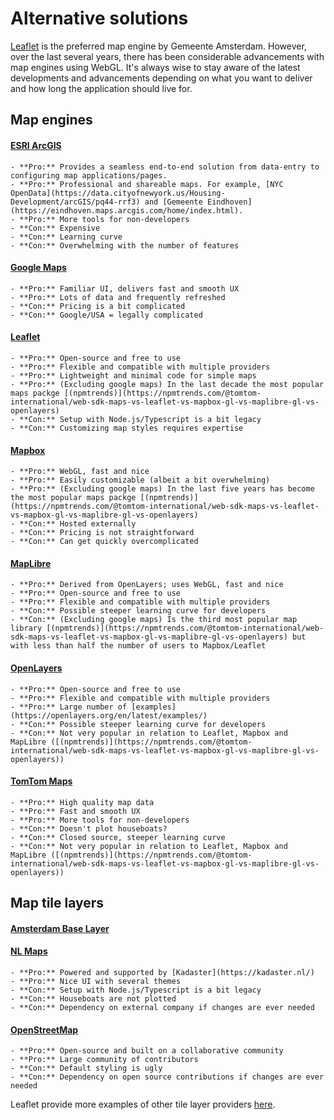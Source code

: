 
<Meta title="Alternative solutions" />

# Alternative solutions

[Leaflet](https://leafletjs.com) is the preferred map engine by Gemeente Amsterdam. However, over the last several years, there has been considerable advancements with map engines using WebGL. It's always wise to stay aware of the latest developments and advancements depending on what you want to deliver and how long the application should live for.

## Map engines

#### [ESRI ArcGIS](https://www.esri.com/en-us/arcgis/about-arcgis/overview)

    - **Pro:** Provides a seamless end-to-end solution from data-entry to configuring map applications/pages.
    - **Pro:** Professional and shareable maps. For example, [NYC OpenData](https://data.cityofnewyork.us/Housing-Development/arcGIS/pq44-rrf3) and [Gemeente Eindhoven](https://eindhoven.maps.arcgis.com/home/index.html).
    - **Pro:** More tools for non-developers
    - **Con:** Expensive
    - **Con:** Learning curve
    - **Con:** Overwhelming with the number of features

#### [Google Maps](https://google.com/maps)

    - **Pro:** Familiar UI, delivers fast and smooth UX
    - **Pro:** Lots of data and frequently refreshed
    - **Con:** Pricing is a bit complicated
    - **Con:** Google/USA = legally complicated

#### [Leaflet](https://leafletjs.com/)

    - **Pro:** Open-source and free to use
    - **Pro:** Flexible and compatible with multiple providers
    - **Pro:** Lightweight and minimal code for simple maps
    - **Pro:** (Excluding google maps) In the last decade the most popular maps packge [(npmtrends)](https://npmtrends.com/@tomtom-international/web-sdk-maps-vs-leaflet-vs-mapbox-gl-vs-maplibre-gl-vs-openlayers)
    - **Con:** Setup with Node.js/Typescript is a bit legacy
    - **Con:** Customizing map styles requires expertise

#### [Mapbox](https://mapbox.com/)

    - **Pro:** WebGL, fast and nice
    - **Pro:** Easily customizable (albeit a bit overwhelming)
    - **Pro:** (Excluding google maps) In the last five years has become the most popular maps packge [(npmtrends)](https://npmtrends.com/@tomtom-international/web-sdk-maps-vs-leaflet-vs-mapbox-gl-vs-maplibre-gl-vs-openlayers)
    - **Con:** Hosted externally
    - **Con:** Pricing is not straightforward
    - **Con:** Can get quickly overcomplicated

#### [MapLibre](https://maplibre.org/)

    - **Pro:** Derived from OpenLayers; uses WebGL, fast and nice
    - **Pro:** Open-source and free to use
    - **Pro:** Flexible and compatible with multiple providers
    - **Con:** Possible steeper learning curve for developers
    - **Con:** (Excluding google maps) Is the third most popular map library [(npmtrends)](https://npmtrends.com/@tomtom-international/web-sdk-maps-vs-leaflet-vs-mapbox-gl-vs-maplibre-gl-vs-openlayers) but with less than half the number of users to Mapbox/Leaflet

#### [OpenLayers](https://openlayers.org/)

    - **Pro:** Open-source and free to use
    - **Pro:** Flexible and compatible with multiple providers
    - **Pro:** Large number of [examples](https://openlayers.org/en/latest/examples/)
    - **Con:** Possible steeper learning curve for developers
    - **Con:** Not very popular in relation to Leaflet, Mapbox and MapLibre ([(npmtrends)](https://npmtrends.com/@tomtom-international/web-sdk-maps-vs-leaflet-vs-mapbox-gl-vs-maplibre-gl-vs-openlayers))

#### [TomTom Maps](https://www.tomtom.com/products/maps/)

    - **Pro:** High quality map data
    - **Pro:** Fast and smooth UX
    - **Pro:** More tools for non-developers
    - **Con:** Doesn't plot houseboats?
    - **Con:** Closed source, steeper learning curve
    - **Con:** Not very popular in relation to Leaflet, Mapbox and MapLibre ([(npmtrends)](https://npmtrends.com/@tomtom-international/web-sdk-maps-vs-leaflet-vs-mapbox-gl-vs-maplibre-gl-vs-openlayers))

## Map tile layers

#### [Amsterdam Base Layer](./?path=/docs/react-baselayer--docs)

#### [NL Maps](https://nlmaps.nl/)

    - **Pro:** Powered and supported by [Kadaster](https://kadaster.nl/)
    - **Pro:** Nice UI with several themes
    - **Con:** Setup with Node.js/Typescript is a bit legacy
    - **Con:** Houseboats are not plotted
    - **Con:** Dependency on external company if changes are ever needed

#### [OpenStreetMap](https://www.openstreetmap.org/)

    - **Pro:** Open-source and built on a collaborative community
    - **Pro:** Large community of contributors
    - **Con:** Default styling is ugly
    - **Con:** Dependency on open source contributions if changes are ever needed

Leaflet provide more examples of other tile layer providers [here](https://leaflet-extras.github.io/leaflet-providers/preview/).

